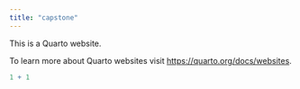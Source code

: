 ```yaml
---
title: "capstone"
---
```


This is a Quarto website.

To learn more about Quarto websites visit <https://quarto.org/docs/websites>.

```r
1 + 1
```
